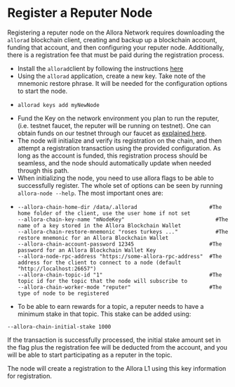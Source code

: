 # Register a Reputer Node

Registering a reputer node on the Allora Network requires downloading the `allorad` blockchain client, creating and backup up a blockchain account, funding that account, and then configuring your reputer node. Additionally, there is a registration fee that must be paid during the registration process.

- Install the `allorad`client by following the instructions [here](../learn/cli)
- Using the `allorad` application, create a new key. Take note of the mnemonic restore phrase. It will be needed for the configuration options to start the node.
- ```Text bash
  allorad keys add myNewNode
  ```
- Fund the Key on the network environment you plan to run the reputer, (i.e. testnet faucet, the reputer will be running on testnet). One can obtain funds on our testnet through our faucet as [explained here](../devs/how-to-use-faucet).
- The node will initialize and verify its registration on the chain, and then attempt a registration transaction using the provided configuration. As long as the account is funded, this registration process should be seamless, and the node should automatically update when needed through this path.
- When initializing the node, you need to use allora flags to be able to successfully register. The whole set of options can be seen by running `allora-node --help`. The most important ones are:
- ```Text bash
  --allora-chain-home-dir /data/.allorad                       #The home folder of the client, use the user home if not set
  --allora-chain-key-name "mNodeKey"                			 #The name of a key stored in the Allora Blockchain Wallet
  --allora-chain-restore-mnemonic "roses turkeys ..."   		 #The restore mnemonic for an Allora Blockchain Wallet
  --allora-chain-account-password 12345                        #The password for an Allora Blockchain Wallet Key
  --allora-node-rpc-address "https://some-allora-rpc-address"  #The address for the client to connect to a node (default "http://localhost:26657") 
  --allora-chain-topic-id "1"                                  #The topic id for the topic that the node will subscribe to
  --allora-chain-worker-mode "reputer"                         #The type of node to be registered
  ```
- To be able to earn rewards for a topic, a reputer needs to have a minimum stake in that topic. This stake can be added using:

`--allora-chain-initial-stake 1000`

If the transaction is successfully processed, the initial stake amount set in the flag plus the registration fee will be deducted from the account, and you will be able to start participating as a reputer in the topic.

The node will create a registration to the Allora L1 using this key information for registration.